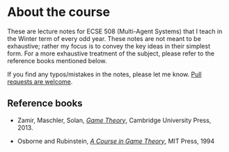 # About the course {.unnumbered}

These are lecture notes for ECSE 508 (Multi-Agent Systems) that I teach in the Winter term of every odd year. These notes are not meant to be exhaustive; rather my focus is to convey the key ideas in their simplest form. For a more exhaustive treatment of the subject, please refer to the reference books mentioned below.

If you find any typos/mistakes in the notes, please let me know. [Pull requests are welcome](https://github.com/adityam/multi-agent-systems).

## Reference books

- Zamir, Maschler, Solan, [*Game Theory*](https://mcgill.on.worldcat.org/oclc/813858402), Cambridge University Press, 2013.

- Osborne and Rubinstein, [*A Course in Game Theory*](https://mcgill.on.worldcat.org/oclc/44963976), MIT Press, 1994
